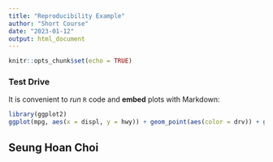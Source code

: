 ```yaml
---
title: "Reproducibility Example"
author: "Short Course"
date: "2023-01-12"
output: html_document
---
```


```r
knitr::opts_chunk$set(echo = TRUE)
```

### Test Drive

It is convenient to *run* `R` code and **embed** plots with Markdown:

```r
library(ggplot2)
ggplot(mpg, aes(x = displ, y = hwy)) + geom_point(aes(color = drv)) + geom_smooth()
```

## Seung Hoan Choi
